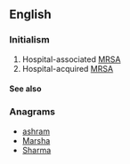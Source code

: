 ==English==

===Initialism===
{{rfc-header|Initialism}}
{{head|en|initialism}}

# Hospital-associated [[MRSA]]
# Hospital-acquired [[MRSA]]

====See also====
{{projectlinks
|pedia}}

===Anagrams===
* [[ashram#English|ashram]]
* [[Marsha#English|Marsha]]
* [[Sharma#English|Sharma]]